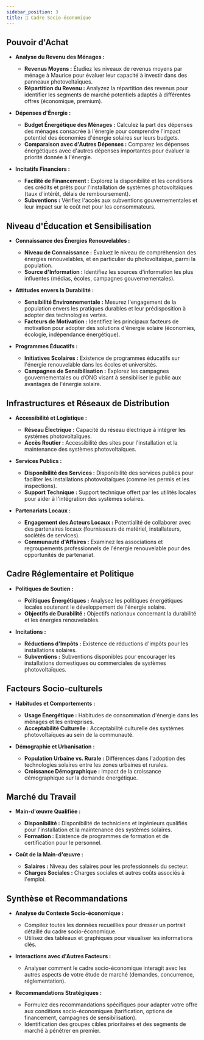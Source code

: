 ```yaml
---
sidebar_position: 3
title: 🏦 Cadre Socio-économique
---
```


>

## Pouvoir d'Achat
- **Analyse du Revenu des Ménages :**
  - **Revenus Moyens :** Étudiez les niveaux de revenus moyens par ménage à Maurice pour évaluer leur capacité à investir dans des panneaux photovoltaïques.
  - **Répartition du Revenu :** Analyzez la répartition des revenus pour identifier les segments de marché potentiels adaptés à différentes offres (économique, premium).

- **Dépenses d'Énergie :**
  - **Budget Énergétique des Ménages :** Calculez la part des dépenses des ménages consacrée à l'énergie pour comprendre l'impact potentiel des économies d'énergie solaires sur leurs budgets.
  - **Comparaison avec d'Autres Dépenses :** Comparez les dépenses énergétiques avec d'autres dépenses importantes pour évaluer la priorité donnée à l'énergie.

- **Incitatifs Financiers :**
  - **Facilité de Financement :** Explorez la disponibilité et les conditions des crédits et prêts pour l'installation de systèmes photovoltaïques (taux d'intérêt, délais de remboursement).
  - **Subventions :** Vérifiez l'accès aux subventions gouvernementales et leur impact sur le coût net pour les consommateurs.

## Niveau d'Éducation et Sensibilisation
- **Connaissance des Énergies Renouvelables :**
  - **Niveau de Connaissance :** Évaluez le niveau de compréhension des énergies renouvelables, et en particulier du photovoltaïque, parmi la population.
  - **Source d'Information :** Identifiez les sources d'information les plus influentes (médias, écoles, campagnes gouvernementales).

- **Attitudes envers la Durabilité :**
  - **Sensibilité Environnementale :** Mesurez l'engagement de la population envers les pratiques durables et leur prédisposition à adopter des technologies vertes.
  - **Facteurs de Motivation :** Identifiez les principaux facteurs de motivation pour adopter des solutions d'énergie solaire (économies, écologie, indépendance énergétique).

- **Programmes Éducatifs :**
  - **Initiatives Scolaires :** Existence de programmes éducatifs sur l'énergie renouvelable dans les écoles et universités.
  - **Campagnes de Sensibilisation :** Explorez les campagnes gouvernementales ou d’ONG visant à sensibiliser le public aux avantages de l'énergie solaire.

## Infrastructures et Réseaux de Distribution
- **Accessibilité et Logistique :**
  - **Réseau Électrique :** Capacité du réseau électrique à intégrer les systèmes photovoltaïques.
  - **Accès Routier :** Accessibilité des sites pour l'installation et la maintenance des systèmes photovoltaïques.

- **Services Publics :**
  - **Disponibilité des Services :** Disponibilité des services publics pour faciliter les installations photovoltaïques (comme les permis et les inspections).
  - **Support Technique :** Support technique offert par les utilités locales pour aider à l'intégration des systèmes solaires.

- **Partenariats Locaux :**
  - **Engagement des Acteurs Locaux :** Potentialité de collaborer avec des partenaires locaux (fournisseurs de matériel, installateurs, sociétés de services).
  - **Communauté d'Affaires :** Examinez les associations et regroupements professionnels de l'énergie renouvelable pour des opportunités de partenariat.

## Cadre Réglementaire et Politique
- **Politiques de Soutien :**
  - **Politiques Énergétiques :** Analysez les politiques énergétiques locales soutenant le développement de l'énergie solaire.
  - **Objectifs de Durabilité :** Objectifs nationaux concernant la durabilité et les énergies renouvelables.

- **Incitations :**
  - **Réductions d'Impôts :** Existence de réductions d'impôts pour les installations solaires.
  - **Subventions :** Subventions disponibles pour encourager les installations domestiques ou commerciales de systèmes photovoltaïques.

## Facteurs Socio-culturels
- **Habitudes et Comportements :**
  - **Usage Énergétique :** Habitudes de consommation d'énergie dans les ménages et les entreprises.
  - **Acceptabilité Culturelle :** Acceptabilité culturelle des systèmes photovoltaïques au sein de la communauté.

- **Démographie et Urbanisation :**
  - **Population Urbaine vs. Rurale :** Différences dans l'adoption des technologies solaires entre les zones urbaines et rurales.
  - **Croissance Démographique :** Impact de la croissance démographique sur la demande énergétique.

## Marché du Travail
- **Main-d'œuvre Qualifiée :**
  - **Disponibilité :** Disponibilité de techniciens et ingénieurs qualifiés pour l'installation et la maintenance des systèmes solaires.
  - **Formation :** Existence de programmes de formation et de certification pour le personnel.

- **Coût de la Main-d'œuvre :**
  - **Salaires :** Niveau des salaires pour les professionnels du secteur.
  - **Charges Sociales :** Charges sociales et autres coûts associés à l'emploi.

## Synthèse et Recommandations
- **Analyse du Contexte Socio-économique :**
  - Compilez toutes les données recueillies pour dresser un portrait détaillé du cadre socio-économique.
  - Utilisez des tableaux et graphiques pour visualiser les informations clés.

- **Interactions avec d'Autres Facteurs :**
  - Analyser comment le cadre socio-économique interagit avec les autres aspects de votre étude de marché (demandes, concurrence, réglementation).

- **Recommandations Stratégiques :**
  - Formulez des recommandations spécifiques pour adapter votre offre aux conditions socio-économiques (tarification, options de financement, campagnes de sensibilisation).
  - Identification des groupes cibles prioritaires et des segments de marché à pénétrer en premier.
